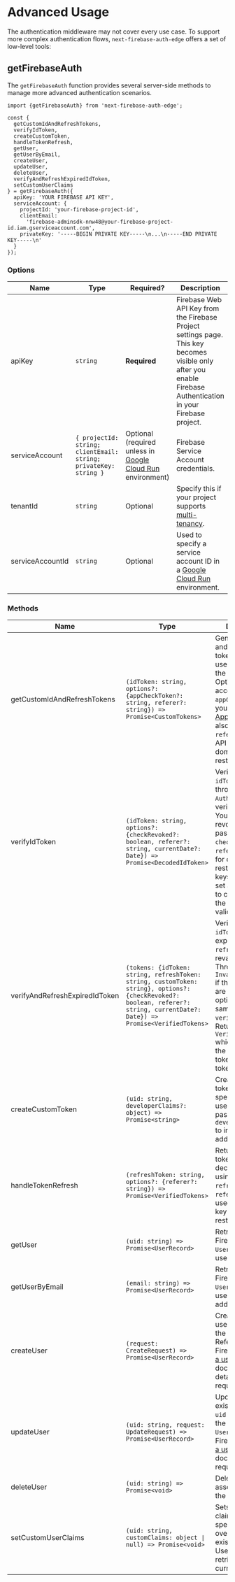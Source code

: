 # Advanced Usage

The authentication middleware may not cover every use case. To support more complex authentication flows, `next-firebase-auth-edge` offers a set of low-level tools:

## getFirebaseAuth

The `getFirebaseAuth` function provides several server-side methods to manage more advanced authentication scenarios.

```tsx
import {getFirebaseAuth} from 'next-firebase-auth-edge';

const {
  getCustomIdAndRefreshTokens,
  verifyIdToken,
  createCustomToken,
  handleTokenRefresh,
  getUser,
  getUserByEmail,
  createUser,
  updateUser,
  deleteUser,
  verifyAndRefreshExpiredIdToken,
  setCustomUserClaims
} = getFirebaseAuth({
  apiKey: 'YOUR FIREBASE API KEY',
  serviceAccount: {
    projectId: 'your-firebase-project-id',
    clientEmail:
      'firebase-adminsdk-nnw48@your-firebase-project-id.iam.gserviceaccount.com',
    privateKey: '-----BEGIN PRIVATE KEY-----\n...\n-----END PRIVATE KEY-----\n'
  }
});
```

### Options

| Name             | Type                                                             | Required?                                                                                  | Description                                                                                                                                                    |
| ---------------- | ---------------------------------------------------------------- | ------------------------------------------------------------------------------------------ | -------------------------------------------------------------------------------------------------------------------------------------------------------------- |
| apiKey           | `string`                                                         | **Required**                                                                               | Firebase Web API Key from the Firebase Project settings page. This key becomes visible only after you enable Firebase Authentication in your Firebase project. |
| serviceAccount   | `{ projectId: string; clientEmail: string; privateKey: string }` | Optional (required unless in [Google Cloud Run](https://cloud.google.com/run) environment) | Firebase Service Account credentials.                                                                                                                          |
| tenantId         | `string`                                                         | Optional                                                                                   | Specify this if your project supports [multi-tenancy](https://cloud.google.com/identity-platform/docs/multi-tenancy-authentication).                           |
| serviceAccountId | `string`                                                         | Optional                                                                                   | Used to specify a service account ID in a [Google Cloud Run](https://cloud.google.com/run) environment.                                                        |

### Methods

| Name                           | Type                                                                                                                                                                          | Description                                                                                                                                                                                                                                                                     |
| ------------------------------ | ----------------------------------------------------------------------------------------------------------------------------------------------------------------------------- | ------------------------------------------------------------------------------------------------------------------------------------------------------------------------------------------------------------------------------------------------------------------------------- |
| getCustomIdAndRefreshTokens    | `(idToken: string, options?: {appCheckToken?: string, referer?: string}) => Promise<CustomTokens>`                                                                            | Generates new ID and refresh tokens for the user identified by the given `idToken`. Optionally accepts an `appCheckToken` if your app supports [App Check](https://firebase.google.com/docs/app-check). Can also accept a `referer` if your API key is domain-restricted.       |
| verifyIdToken                  | `(idToken: string, options?: {checkRevoked?: boolean, referer?: string, currentDate?: Date}) => Promise<DecodedIdToken>`                                                      | Verifies the given `idToken` and throws an `AuthError` if verification fails. You can check for revoked tokens by passing `checkRevoked`. The `referer` is used for domain-restricted API keys. Optionally set a `currentDate` to control when the token is validated against.  |
| verifyAndRefreshExpiredIdToken | `(tokens: {idToken: string, refreshToken: string, customToken: string}, options?: {checkRevoked?: boolean, referer?: string, currentDate?: Date}) => Promise<VerifiedTokens>` | Verifies the `idToken`, and if it's expired, uses the `refreshToken` to revalidate it. Throws `InvalidTokenError` if the credentials are invalid. The options are the same as in `verifyIdToken`. Returns `VerifiedTokens` which includes the decoded token and the new tokens. |
| createCustomToken              | `(uid: string, developerClaims?: object) => Promise<string>`                                                                                                                  | Creates a custom token for the specified Firebase user. You can also pass optional `developerClaims` to include additional data.                                                                                                                                                |
| handleTokenRefresh             | `(refreshToken: string, options?: {referer?: string}) => Promise<VerifiedTokens>`                                                                                             | Returns a new ID token and its decoded form using the given `refreshToken`. The `referer` option is used if the API key is domain-restricted.                                                                                                                                   |
| getUser                        | `(uid: string) => Promise<UserRecord>`                                                                                                                                        | Retrieves a Firebase `UserRecord` by the user's `uid`.                                                                                                                                                                                                                          |
| getUserByEmail                 | `(email: string) => Promise<UserRecord>`                                                                                                                                      | Retrieves a Firebase `UserRecord` by the user's email address.                                                                                                                                                                                                                  |
| createUser                     | `(request: CreateRequest) => Promise<UserRecord>`                                                                                                                             | Creates a new user and returns the `UserRecord`. Refer to Firebase’s [Create a user](https://firebase.google.com/docs/auth/admin/manage-users#create_a_user) documentation for details on the request structure.                                                                |
| updateUser                     | `(uid: string, request: UpdateRequest) => Promise<UserRecord>`                                                                                                                | Updates an existing user by `uid` and returns the updated `UserRecord`. See Firebase’s [Update a user](https://firebase.google.com/docs/auth/admin/manage-users#update_a_user) documentation for request examples.                                                              |
| deleteUser                     | `(uid: string) => Promise<void>`                                                                                                                                              | Deletes the user associated with the provided `uid`.                                                                                                                                                                                                                            |
| setCustomUserClaims            | `(uid: string, customClaims: object ∣ null) => Promise<void>`                                                                                                                 | Sets custom claims for the specified user, overwriting existing values. Use `getUser` to retrieve the current claims.                                                                                                                                                           |
